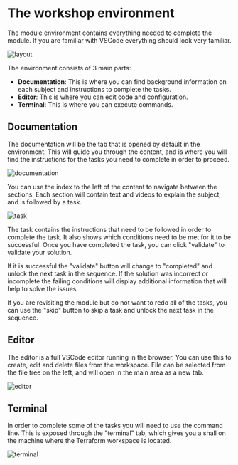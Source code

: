 # The workshop environment

The module environment contains everything needed to complete the module. If you are familiar with VSCode everything should look very familiar.

![layout](/assets/layout.png "layout")

The environment consists of 3 main parts:

- **Documentation**: This is where you can find background information on each subject and instructions to complete the tasks.
- **Editor**: This is where you can edit code and configuration.
- **Terminal**: This is where you can execute commands.

## Documentation

The documentation will be the tab that is opened by default in the environment.
This will guide you through the content, and is where you will find the instructions for the tasks you need to complete in order to proceed.

![documentation](/assets/documentation.png "documentation")

You can use the index to the left of the content to navigate between the sections.
Each section will contain text and videos to explain the subject, and is followed by a task.

![task](/assets/task.png "task")

The task contains the instructions that need to be followed in order to complete the task.
It also shows which conditions need to be met for it to be successful.
Once you have completed the task, you can click "validate" to validate your solution.

If it is successful the "validate" button will change to "completed" and unlock the next task in the sequence.
If the solution was incorrect or incomplete the failing conditions will display additional information that will help to solve the issues.

If you are revisiting the module but do not want to redo all of the tasks, you can use the "skip" button to skip a task and unlock the next task in the sequence.

## Editor

The editor is a full VSCode editor running in the browser. You can use this to create, edit and delete files from the workspace.
File can be selected from the file tree on the left, and will open in the main area as a new tab.

![editor](/assets/editor.png "editor")

## Terminal

In order to complete some of the tasks you will need to use the command line. 
This is exposed through the "terminal" tab, which gives you a shall on the machine where the Terraform workspace is located.

![terminal](/assets/terminal.png "terminal")